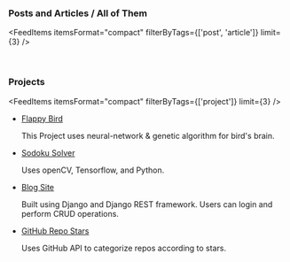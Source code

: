 <AuthorBanner />
<p></p>

<h3>
  Posts and Articles / <Link to='posts-and-articles'>All of Them</Link>
</h3>

<FeedItems 
  itemsFormat="compact" 
  filterByTags={['post', 'article']} 
  limit={3} 
/>

<p>&nbsp;</p>

### Projects

<FeedItems itemsFormat="compact" filterByTags={['project']} limit={3}  />

- [Flappy Bird](https://github.com/rgrupesh/Flappy-Bird-NN)

  This Project uses neural-network & genetic algorithm for bird's brain.

- [Sodoku Solver](https://github.com/rgrupesh/sudoku_solver_real_time")  

  Uses openCV, Tensorflow, and Python.

- [Blog Site](https://github.com/rgrupesh/django-site)

  Built using Django and Django REST framework. Users can login and perform CRUD operations.  

- [GitHub Repo Stars](https://github.com/rgrupesh/GitHub-Repo-Stars) 

  Uses GitHub API to categorize repos according to stars.

